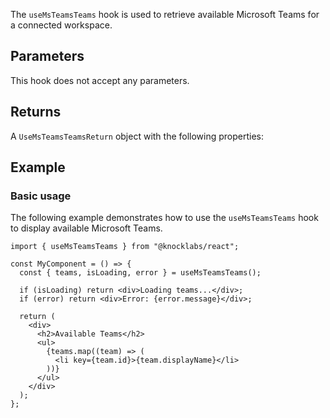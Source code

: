 The `useMsTeamsTeams` hook is used to retrieve available Microsoft Teams for a connected workspace.

## Parameters

This hook does not accept any parameters.

## Returns

A `UseMsTeamsTeamsReturn` object with the following properties:

<Attributes>
  <Attribute
    name="teams"
    type="MsTeamsTeam[]"
    description="Array of available Microsoft Teams"
  />
  <Attribute
    name="isLoading"
    type="boolean"
    description="Whether teams are being loaded"
  />
  <Attribute
    name="error"
    type="Error | null"
    description="Error object if the request failed"
  />
</Attributes>

## Example

### Basic usage

The following example demonstrates how to use the `useMsTeamsTeams` hook to display available Microsoft Teams.

```tsx
import { useMsTeamsTeams } from "@knocklabs/react";

const MyComponent = () => {
  const { teams, isLoading, error } = useMsTeamsTeams();

  if (isLoading) return <div>Loading teams...</div>;
  if (error) return <div>Error: {error.message}</div>;

  return (
    <div>
      <h2>Available Teams</h2>
      <ul>
        {teams.map((team) => (
          <li key={team.id}>{team.displayName}</li>
        ))}
      </ul>
    </div>
  );
};
```
